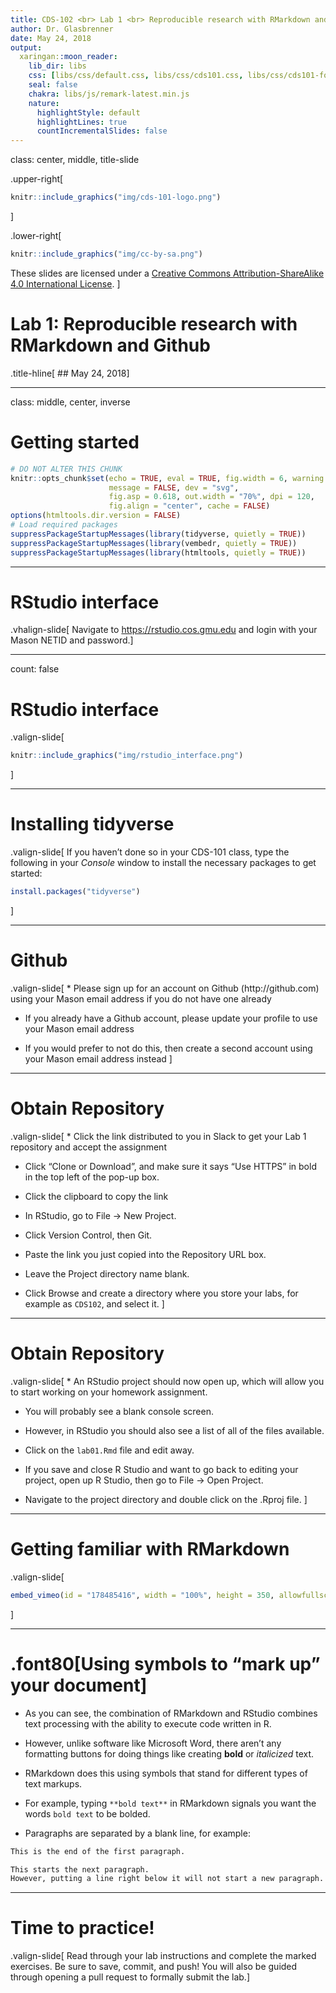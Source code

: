 ```yaml
---
title: CDS-102 <br> Lab 1 <br> Reproducible research with RMarkdown and Github
author: Dr. Glasbrenner
date: May 24, 2018
output:
  xaringan::moon_reader:
    lib_dir: libs
    css: [libs/css/default.css, libs/css/cds101.css, libs/css/cds101-fonts.css]
    seal: false
    chakra: libs/js/remark-latest.min.js
    nature:
      highlightStyle: default
      highlightLines: true
      countIncrementalSlides: false
---
```


class: center, middle, title-slide

.upper-right[
```r
knitr::include_graphics("img/cds-101-logo.png")
```
]

.lower-right[
```r
knitr::include_graphics("img/cc-by-sa.png")
```

These slides are licensed under a [Creative Commons Attribution-ShareAlike 4.0 International License](http://creativecommons.org/licenses/by-sa/4.0/).
]

# Lab 1: Reproducible research with RMarkdown and Github
.title-hline[
## May 24, 2018
]

---

class: middle, center, inverse

# Getting started

```r
# DO NOT ALTER THIS CHUNK
knitr::opts_chunk$set(echo = TRUE, eval = TRUE, fig.width = 6, warning = FALSE,
                      message = FALSE, dev = "svg",
                      fig.asp = 0.618, out.width = "70%", dpi = 120,
                      fig.align = "center", cache = FALSE)
options(htmltools.dir.version = FALSE)
# Load required packages
suppressPackageStartupMessages(library(tidyverse, quietly = TRUE))
suppressPackageStartupMessages(library(vembedr, quietly = TRUE))
suppressPackageStartupMessages(library(htmltools, quietly = TRUE))
```

---

# RStudio interface

.vhalign-slide[
Navigate to <https://rstudio.cos.gmu.edu> and login with your Mason NETID and password.
]

---

count: false

# RStudio interface

.valign-slide[
```r
knitr::include_graphics("img/rstudio_interface.png")
```
]

---

# Installing tidyverse

.valign-slide[
If you haven't done so in your CDS-101 class, type the following in your *Console* window to install the necessary packages to get started:

```r
install.packages("tidyverse")
```
]

---

# Github

.valign-slide[
* Please sign up for an account on Github (http://github.com) using your Mason email address if you do not have one already

* If you already have a Github account, please update your profile to use your Mason email address

* If you would prefer to not do this, then create a second account using your Mason email address instead
]

---

# Obtain Repository

.valign-slide[
* Click the link distributed to you in Slack to get your Lab 1 repository and accept the assignment

* Click "Clone or Download", and make sure it says "Use HTTPS" in bold in the top left of the pop-up box.

* Click the clipboard to copy the link

* In RStudio, go to File → New Project.

* Click Version Control, then Git.

* Paste the link you just copied into the Repository URL box.

* Leave the Project directory name blank.

* Click Browse and create a directory where you store your labs, for example as `CDS102`, and select it.
]

---

# Obtain Repository

.valign-slide[
* An RStudio project should now open up, which will allow you to start working on your homework assignment.

* You will probably see a blank console screen.

* However, in RStudio you should also see a list of all of the files available.

* Click on the `lab01.Rmd` file and edit away.

* If you save and close R Studio and want to go back to editing your project, open up R Studio, then go to File → Open Project.

* Navigate to the project directory and double click on the .Rproj file.
]

---

# Getting familiar with RMarkdown

.valign-slide[
```r
embed_vimeo(id = "178485416", width = "100%", height = 350, allowfullscreen = TRUE, frameborder = 0)
```
]

---

# .font80[Using symbols to "mark up" your document]

* As you can see, the combination of RMarkdown and RStudio combines text processing with the ability to execute code written in R.

* However, unlike software like Microsoft Word, there aren't any formatting buttons for doing things like creating **bold** or *italicized* text.

* RMarkdown does this using symbols that stand for different types of text markups.

* For example, typing `**bold text**` in RMarkdown signals you want the words `bold text` to be bolded.

* Paragraphs are separated by a blank line, for example:

```md
This is the end of the first paragraph.

This starts the next paragraph.
However, putting a line right below it will not start a new paragraph.
```

---

# Time to practice!

.valign-slide[
Read through your lab instructions and complete the marked exercises. Be sure to save, commit, and push! You will also be guided through opening a pull request to formally submit the lab.
]
